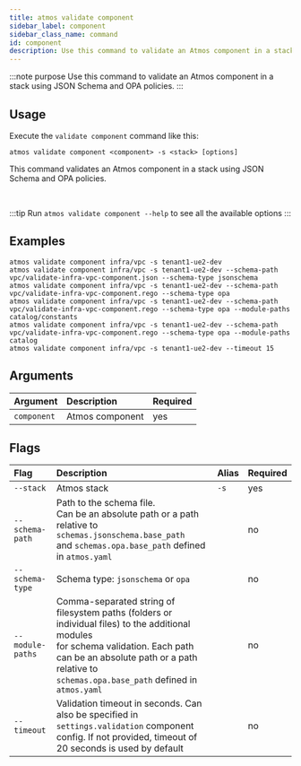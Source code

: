 ```yaml
---
title: atmos validate component
sidebar_label: component
sidebar_class_name: command
id: component
description: Use this command to validate an Atmos component in a stack using JSON Schema and OPA policies.
---
```


:::note purpose
Use this command to validate an Atmos component in a stack using JSON Schema and OPA policies.
:::

<Screengrab title="atmos validate component --help" slug="atmos-validate-component--help" />

## Usage

Execute the `validate component` command like this:

```shell
atmos validate component <component> -s <stack> [options]
```

This command validates an Atmos component in a stack using JSON Schema and OPA policies.

<br/>

:::tip
Run `atmos validate component --help` to see all the available options
:::

## Examples

```shell
atmos validate component infra/vpc -s tenant1-ue2-dev
atmos validate component infra/vpc -s tenant1-ue2-dev --schema-path vpc/validate-infra-vpc-component.json --schema-type jsonschema
atmos validate component infra/vpc -s tenant1-ue2-dev --schema-path vpc/validate-infra-vpc-component.rego --schema-type opa
atmos validate component infra/vpc -s tenant1-ue2-dev --schema-path vpc/validate-infra-vpc-component.rego --schema-type opa --module-paths catalog/constants
atmos validate component infra/vpc -s tenant1-ue2-dev --schema-path vpc/validate-infra-vpc-component.rego --schema-type opa --module-paths catalog
atmos validate component infra/vpc -s tenant1-ue2-dev --timeout 15
```

## Arguments

| Argument    | Description     | Required |
|:------------|:----------------|:---------|
| `component` | Atmos component | yes      |

## Flags

| Flag             | Description                                                                                                                                                                                                                               | Alias | Required |
|:-----------------|:------------------------------------------------------------------------------------------------------------------------------------------------------------------------------------------------------------------------------------------|:------|:---------|
| `--stack`        | Atmos stack                                                                                                                                                                                                                               | `-s`  | yes      |
| `--schema-path`  | Path to the schema file.<br/>Can be an absolute path or a path relative to `schemas.jsonschema.base_path`<br/>and `schemas.opa.base_path` defined in `atmos.yaml`                                                                         |       | no       |
| `--schema-type`  | Schema type: `jsonschema` or `opa`                                                                                                                                                                                                        |       | no       |
| `--module-paths` | Comma-separated string of filesystem paths (folders or individual files) to the additional modules<br/>for schema validation. Each path can be an absolute path or a path relative to<br/>`schemas.opa.base_path` defined in `atmos.yaml` |       | no       |
| `--timeout`      | Validation timeout in seconds. Can also be specified in `settings.validation` component config. If not provided, timeout of 20 seconds is used by default                                                                                 |       | no       |
